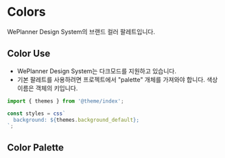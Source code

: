 
<Meta title="Design System/ColorPalette" />

# Colors

WePlanner Design System의 브랜드 컬러 팔레트입니다.

## Color Use

- WePlanner Design System는 다크모드를 지원하고 있습니다.
- 기본 팔레트를 사용하려면 프로젝트에서 "palette" 개체를 가져와야 합니다. 색상 이름은 객체의 키입니다.

```js
import { themes } from '@theme/index';

const styles = css`
  background: ${themes.background_default};
`;
```

## Color Palette

<DocsThemeWrapper>
  <WePlanPallette />
</DocsThemeWrapper>

